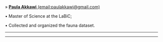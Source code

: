 » [**Paula Akkawi** (email:paulakkawi@gmail.com)](https://www.researchgate.net/profile/Paula_Akkawi)

• Master of Science at the LaBiC;

• Collected and organized the fauna dataset.

_____________________________________________________________________________________________________

_____________________________________________________________________________________________________
